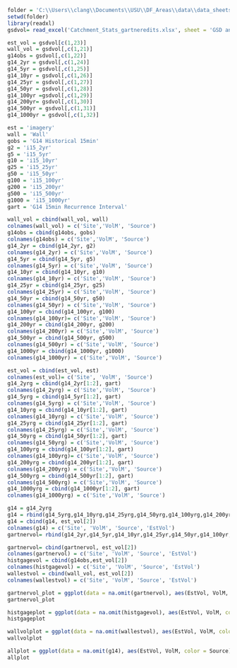 ```R
folder = 'C:\\Users\\clang\\Documents\\USU\\DF_Areas\\data\\data_sheets\\processed_summary_data'
setwd(folder)
library(readxl)
gsdvol= read_excel('Catchment_Stats_gartneredits.xlsx', sheet = 'GSD and Vol Est', na = ' ')
```
```r
est_vol = gsdvol[c(1,23)]
wall_vol = gsdvol[,c(1,21)]
g14obs = gsdvol[,c(1,22)]
g14_2yr = gsdvol[,c(1,24)]
g14_5yr = gsdvol[,c(1,25)]
g14_10yr = gsdvol[,c(1,26)]
g14_25yr = gsdvol[,c(1,27)]
g14_50yr = gsdvol[,c(1,28)]
g14_100yr =gsdvol[,c(1,29)]
g14_200yr= gsdvol[,c(1,30)]
g14_500yr = gsdvol[,c(1,31)]
g14_1000yr = gsdvol[,c(1,32)]
```
```r
est = 'imagery'
wall = 'Wall'
gobs = 'G14 Historical 15min'
g2 = 'i15_2yr'
g5 = 'i15_5yr'
g10 = 'i15_10yr'
g25 = 'i15_25yr'
g50 = 'i15_50yr'
g100 = 'i15_100yr'
g200 = 'i15_200yr'
g500 = 'i15_500yr'
g1000 = 'i15_1000yr'
gart = 'G14 15min Recurrence Interval'
```


```r
wall_vol = cbind(wall_vol, wall)
colnames(wall_vol) = c('Site','VolM', 'Source')
g14obs = cbind(g14obs, gobs)
colnames(g14obs) = c('Site','VolM', 'Source')
g14_2yr = cbind(g14_2yr, g2)
colnames(g14_2yr) = c('Site','VolM', 'Source')
g14_5yr = cbind(g14_5yr, g5)
colnames(g14_5yr) = c('Site','VolM', 'Source')
g14_10yr = cbind(g14_10yr, g10)
colnames(g14_10yr) = c('Site','VolM', 'Source')
g14_25yr = cbind(g14_25yr, g25)
colnames(g14_25yr) = c('Site','VolM', 'Source')
g14_50yr = cbind(g14_50yr, g50)
colnames(g14_50yr) = c('Site','VolM', 'Source')
g14_100yr = cbind(g14_100yr, g100)
colnames(g14_100yr)= c('Site','VolM', 'Source')
g14_200yr = cbind(g14_200yr, g200)
colnames(g14_200yr) = c('Site','VolM', 'Source')
g14_500yr = cbind(g14_500yr, g500)
colnames(g14_500yr) = c('Site','VolM', 'Source')
g14_1000yr = cbind(g14_1000yr, g1000)
colnames(g14_1000yr) = c('Site','VolM', 'Source')
```
```r
est_vol = cbind(est_vol, est)
colnames(est_vol)= c('Site', 'VolM', 'Source')
g14_2yrg = cbind(g14_2yr[1:2], gart)
colnames(g14_2yrg) = c('Site','VolM', 'Source')
g14_5yrg = cbind(g14_5yr[1:2], gart)
colnames(g14_5yrg) = c('Site','VolM', 'Source')
g14_10yrg = cbind(g14_10yr[1:2], gart)
colnames(g14_10yrg) = c('Site','VolM', 'Source')
g14_25yrg = cbind(g14_25yr[1:2], gart)
colnames(g14_25yrg) = c('Site','VolM', 'Source')
g14_50yrg = cbind(g14_50yr[1:2], gart)
colnames(g14_50yrg) = c('Site','VolM', 'Source')
g14_100yrg = cbind(g14_100yr[1:2], gart)
colnames(g14_100yrg)= c('Site','VolM', 'Source')
g14_200yrg = cbind(g14_200yr[1:2], gart)
colnames(g14_200yrg) = c('Site','VolM', 'Source')
g14_500yrg = cbind(g14_500yr[1:2], gart)
colnames(g14_500yrg) = c('Site','VolM', 'Source')
g14_1000yrg = cbind(g14_1000yr[1:2], gart)
colnames(g14_1000yrg) = c('Site','VolM', 'Source')
```

```r
g14 = g14_2yrg
g14 = rbind(g14_5yrg,g14_10yrg,g14_25yrg,g14_50yrg,g14_100yrg,g14_200yrg,g14_500yrg,g14_1000yrg, g14obs, wall_vol)
g14 = cbind(g14, est_vol[2])
colnames(g14) = c('Site', 'VolM', 'Source', 'EstVol')
gartnervol= rbind(g14_2yr,g14_5yr,g14_10yr,g14_25yr,g14_50yr,g14_100yr,g14_200yr,g14_500yr,g14_1000yr)
```
```r
gartnervol= cbind(gartnervol, est_vol[2])
colnames(gartnervol) = c('Site', 'VolM', 'Source', 'EstVol')
histgagevol = cbind(g14obs,est_vol[2])
colnames(histgagevol) = c('Site', 'VolM', 'Source', 'EstVol')
wallestvol = cbind(wall_vol, est_vol[2])
colnames(wallestvol) = c('Site', 'VolM', 'Source', 'EstVol')
```

```r
gartnervol_plot = ggplot(data = na.omit(gartnervol), aes(EstVol, VolM, color = Source)) + geom_point() + geom_abline(mapping = NULL, data = NULL, 1, 0) + xlim(0,15000) + ylim(0,15000) +ylab('Modeled Initial Volume (m3)') + xlab('Estimated Initial Volume from Imagery (m3)') + ggtitle('Gartner (2014) Modeled Volume using 15 min Recurrence Intervals') + theme_bw() 
gartnervol_plot
```
```r
histgageplot = ggplot(data = na.omit(histgagevol), aes(EstVol, VolM, color = Source)) + geom_point() + geom_abline(mapping = NULL, data = NULL, 1, 0) +xlim(0,15000) + ylim(0,15000) +ylab('Modeled Initial Volume (m3)') + xlab('Estimated Initial Volume from Imagery (m3)') + ggtitle('Gartner (2014) Modeled Volume using Historical 15 min Gage Data') + theme_bw() + theme(legend.position = 'none')
histgageplot
```

```r
wallvolplot = ggplot(data = na.omit(wallestvol), aes(EstVol, VolM, color = Source)) + geom_point() +geom_abline(mapping = NULL, data = NULL, 1, 0) +xlim(0,15000) + ylim(0,15000) +ylab('Modeled Initial Volume (m3)') + xlab('Estimated Initial Volume from Imagery (m3)') + ggtitle('Wall (2022) Volume Model')+ theme_bw() + theme(legend.position = 'none')
wallvolplot
```

```r
allplot = ggplot(data = na.omit(g14), aes(EstVol, VolM, color = Source)) + geom_point() + geom_abline(mapping = NULL, data = NULL, 1, 0) + ylim(0,15000) +ylab('Modeled Initial Volume (m3)') + xlab('Estimated Initial Volume from Imagery (m3)') + ggtitle('Gartner (2014) and Wall (2022) Volume Models') + theme_bw()
allplot
```
